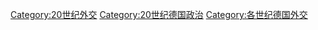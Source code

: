 [[Category:20世纪外交|Category:20世纪外交]]
[[Category:20世纪德国政治|Category:20世纪德国政治]]
[[Category:各世纪德国外交|Category:各世纪德国外交]]